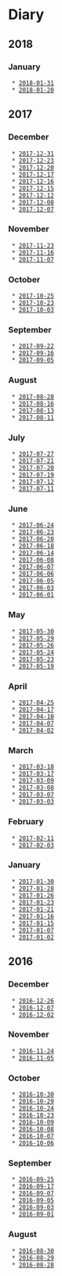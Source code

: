
= Diary =

== 2018 ==

=== January ===
  * [[2018-01-31]]
  * [[2018-01-20]]

== 2017 ==

=== December ===
  * [[2017-12-31]]
  * [[2017-12-23]]
  * [[2017-12-20]]
  * [[2017-12-17]]
  * [[2017-12-16]]
  * [[2017-12-15]]
  * [[2017-12-12]]
  * [[2017-12-08]]
  * [[2017-12-07]]

=== November ===
  * [[2017-11-23]]
  * [[2017-11-16]]
  * [[2017-11-07]]

=== October ===
  * [[2017-10-25]]
  * [[2017-10-23]]
  * [[2017-10-03]]

=== September ===
  * [[2017-09-22]]
  * [[2017-09-16]]
  * [[2017-09-05]]

=== August ===
  * [[2017-08-28]]
  * [[2017-08-16]]
  * [[2017-08-13]]
  * [[2017-08-11]]

=== July ===
  * [[2017-07-27]]
  * [[2017-07-21]]
  * [[2017-07-20]]
  * [[2017-07-19]]
  * [[2017-07-12]]
  * [[2017-07-11]]

=== June ===
  * [[2017-06-24]]
  * [[2017-06-23]]
  * [[2017-06-20]]
  * [[2017-06-18]]
  * [[2017-06-14]]
  * [[2017-06-08]]
  * [[2017-06-07]]
  * [[2017-06-06]]
  * [[2017-06-05]]
  * [[2017-06-03]]
  * [[2017-06-01]]

=== May ===
  * [[2017-05-30]]
  * [[2017-05-29]]
  * [[2017-05-26]]
  * [[2017-05-24]]
  * [[2017-05-23]]
  * [[2017-05-19]]

=== April ===
  * [[2017-04-25]]
  * [[2017-04-17]]
  * [[2017-04-10]]
  * [[2017-04-07]]
  * [[2017-04-02]]

=== March ===
  * [[2017-03-18]]
  * [[2017-03-17]]
  * [[2017-03-09]]
  * [[2017-03-08]]
  * [[2017-03-07]]
  * [[2017-03-03]]

=== February ===
  * [[2017-02-11]]
  * [[2017-02-03]]

=== January ===
  * [[2017-01-30]]
  * [[2017-01-28]]
  * [[2017-01-26]]
  * [[2017-01-23]]
  * [[2017-01-21]]
  * [[2017-01-16]]
  * [[2017-01-15]]
  * [[2017-01-07]]
  * [[2017-01-02]]

== 2016 ==

=== December ===
  * [[2016-12-26]]
  * [[2016-12-07]]
  * [[2016-12-02]]

=== November ===
  * [[2016-11-24]]
  * [[2016-11-05]]

=== October ===
  * [[2016-10-30]]
  * [[2016-10-29]]
  * [[2016-10-24]]
  * [[2016-10-23]]
  * [[2016-10-09]]
  * [[2016-10-08]]
  * [[2016-10-07]]
  * [[2016-10-06]]

=== September ===
  * [[2016-09-25]]
  * [[2016-09-17]]
  * [[2016-09-07]]
  * [[2016-09-05]]
  * [[2016-09-03]]
  * [[2016-09-01]]

=== August ===
  * [[2016-08-30]]
  * [[2016-08-29]]
  * [[2016-08-28]]
